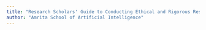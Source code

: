 ```yaml
---
title: "Research Scholars' Guide to Conducting Ethical and Rigorous Research"
author: "Amrita School of Artificial Intelligence"
---
```


